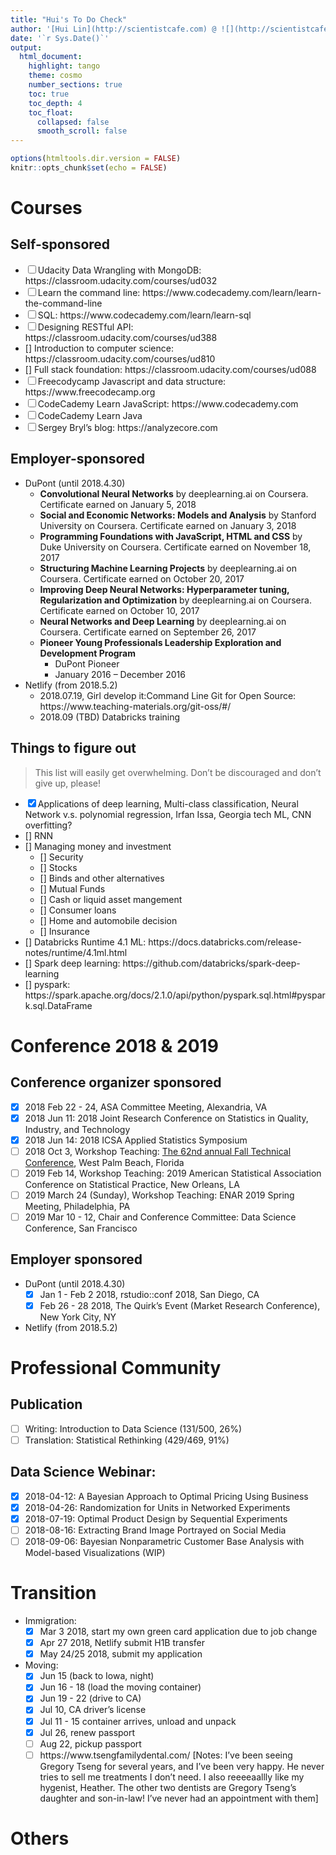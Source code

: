 ```yaml
---
title: "Hui's To Do Check"
author: '[Hui Lin](http://scientistcafe.com) @ ![](http://scientistcafe.com/images/netlifylogo.png){width=15%}'
date: '`r Sys.Date()`'
output:
  html_document:
    highlight: tango
    theme: cosmo
    number_sections: true
    toc: true
    toc_depth: 4
    toc_float:
      collapsed: false
      smooth_scroll: false
---
```


```r
options(htmltools.dir.version = FALSE)
knitr::opts_chunk$set(echo = FALSE)
```

# Courses

## Self-sponsored

- [ ] Udacity Data Wrangling with MongoDB: https://classroom.udacity.com/courses/ud032
- [ ] Learn the command line: https://www.codecademy.com/learn/learn-the-command-line
- [ ] SQL: https://www.codecademy.com/learn/learn-sql
- [ ] Designing RESTful API: https://classroom.udacity.com/courses/ud388
- [] Introduction to computer science: https://classroom.udacity.com/courses/ud810
- [] Full stack foundation: https://classroom.udacity.com/courses/ud088
- [ ] Freecodycamp Javascript and data structure: https://www.freecodecamp.org
- [ ] CodeCademy Learn JavaScript: https://www.codecademy.com
- [ ] CodeCademy Learn Java
- [ ] Sergey Bryl's blog: https://analyzecore.com

##  Employer-sponsored 

- DuPont (until 2018.4.30)
    - **Convolutional Neural Networks** by deeplearning.ai on Coursera. Certificate earned on January 5, 2018
    - **Social and Economic Networks: Models and Analysis** by Stanford University on Coursera. Certificate earned on January 3, 2018
    - **Programming Foundations with JavaScript, HTML and CSS** by Duke University on Coursera. Certificate earned on November 18, 2017
    - **Structuring Machine Learning Projects** by deeplearning.ai on Coursera. Certificate earned on October 20, 2017
    - **Improving Deep Neural Networks: Hyperparameter tuning, Regularization and Optimization** by deeplearning.ai on Coursera. Certificate earned on October 10, 2017
    - **Neural Networks and Deep Learning** by deeplearning.ai on Coursera. Certificate earned on September 26, 2017
    - **Pioneer Young Professionals Leadership Exploration and Development Program**
        - DuPont Pioneer
        - January 2016 – December 2016

- Netlify (from 2018.5.2)
    - 2018.07.19, Girl develop it:Command Line Git for Open Source: https://www.teaching-materials.org/git-oss/#/
    - 2018.09 (TBD) Databricks training 


## Things to figure out

> This list will easily get overwhelming. Don't be discouraged and don't give up, please!

- [x] Applications of deep learning, Multi-class classification, Neural Network v.s. polynomial regression, Irfan Issa, Georgia tech ML, CNN overfitting?
- [] RNN
- [] Managing money and investment
    - [] Security
    - [] Stocks
    - [] Binds and other alternatives
    - [] Mutual Funds
    - [] Cash or liquid asset mangement
    - [] Consumer loans
    - [] Home and automobile decision
    - [] Insurance
- [] Databricks Runtime 4.1 ML: https://docs.databricks.com/release-notes/runtime/4.1ml.html
- [] Spark deep learning: https://github.com/databricks/spark-deep-learning
- [] pyspark: https://spark.apache.org/docs/2.1.0/api/python/pyspark.sql.html#pyspark.sql.DataFrame

# Conference 2018 & 2019

## Conference organizer sponsored

- [x] 2018 Feb 22 - 24, ASA Committee Meeting, Alexandria, VA
- [x] 2018 Jun 11: 2018 Joint Research Conference on Statistics in Quality, Industry, and Technology
- [x] 2018 Jun 14: 2018 ICSA Applied Statistics Symposium
- [ ] 2018 Oct 3, Workshop Teaching: [The 62nd annual Fall Technical Conference](http://www.falltechnicalconference.org/short-courses/), West Palm Beach, Florida
- [ ] 2019 Feb 14, Workshop Teaching: 2019 American Statistical Association Conference on Statistical Practice, New Orleans, LA
- [ ] 2019 March 24 (Sunday), Workshop Teaching: ENAR 2019 Spring Meeting, Philadelphia, PA
- [ ] 2019 Mar 10 - 12, Chair and Conference Committee: Data Science Conference, San Francisco     

## Employer sponsored

- DuPont (until 2018.4.30)
    - [x] Jan 1 - Feb 2 2018, rstudio::conf 2018, San Diego, CA
    - [x] Feb 26 - 28 2018, The Quirk's Event (Market Research Conference), New York City, NY
    
- Netlify (from 2018.5.2)

# Professional Community

## Publication

- [ ] Writing: Introduction to Data Science (131/500, 26%)
- [ ] Translation: Statistical Rethinking (429/469, 91%)

## Data Science Webinar: 
  
  - [x] 2018-04-12: A Bayesian Approach to Optimal Pricing Using Business
  - [x] 2018-04-26: Randomization for Units in Networked Experiments
  - [x] 2018-07-19: Optimal Product Design by Sequential Experiments
  - [ ] 2018-08-16: Extracting Brand Image Portrayed on Social Media
  - [ ] 2018-09-06: Bayesian Nonparametric Customer Base Analysis with Model-based Visualizations (WIP)

# Transition

- Immigration: 
    - [x] Mar 3 2018, start my own green card application due to job change
    - [x] Apr 27 2018, Netlify submit H1B transfer
    - [x] May 24/25 2018, submit my application 

- Moving: 
    - [x] Jun 15 (back to Iowa, night)
    - [x] Jun 16 - 18 (load the moving container)
    - [x] Jun 19 - 22 (drive to CA)
    - [x] Jul 10, CA driver's license
    - [x] Jul 11 - 15 container arrives, unload and unpack
    - [x] Jul 26, renew passport 
    - [ ] Aug 22, pickup passport 
    - [ ] https://www.tsengfamilydental.com/ [Notes: I've been seeing Gregory Tseng for several years, and I've been very happy. He never tries to sell me treatments I don't need. I also reeeeaallly like my hygenist, Heather. The other two dentists are Gregory Tseng's daughter and son-in-law! I've never had an appointment with them]


# Others


